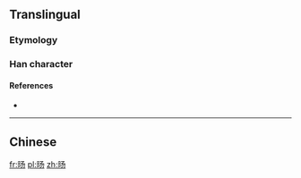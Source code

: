 {{also|暘}}
==Translingual==

===Etymology===
{{Han simp|暘|f=昜|t=𠃓}}

===Han character===
{{Han char|rn=72|rad=日|as=03|sn=7|four=|canj=ANSH|ids=⿰日𠃓}}

====References====
* {{Han ref|kx=0490.221|hdz=21488.010|uh=65F8|ud=26104}}

----

==Chinese==
{{zh-see|暘}}

[[fr:旸]]
[[pl:旸]]
[[zh:旸]]
